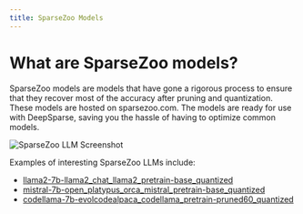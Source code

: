 ```yaml
---
title: SparseZoo Models
---
```


# What are SparseZoo models?
SparseZoo models are models that have gone a rigorous process to ensure that they recover most of the accuracy after pruning and quantization. These models are hosted on sparsezoo.com. The models are ready for use with DeepSparse, saving you the hassle of having to optimize common models. 

![SparseZoo LLM Screenshot](/img/sparsezoo-llm-screenshot.png)

Examples of interesting SparseZoo LLMs include:
* [llama2-7b-llama2_chat_llama2_pretrain-base_quantized](https://sparsezoo.neuralmagic.com/models/llama2-7b-llama2_chat_llama2_pretrain-base_quantized?hardware=deepsparse-c6i.12xlarge&comparison=llama2-7b-llama2_chat_llama2_pretrain-base)
* [mistral-7b-open_platypus_orca_mistral_pretrain-base_quantized](https://sparsezoo.neuralmagic.com/models/mistral-7b-open_platypus_orca_mistral_pretrain-base_quantized?hardware=deepsparse-c6i.12xlarge&comparison=mistral-7b-open_platypus_orca_mistral_pretrain-base)
* [codellama-7b-evolcodealpaca_codellama_pretrain-pruned60_quantized](https://sparsezoo.neuralmagic.com/models/codellama-7b-evolcodealpaca_codellama_pretrain-pruned60_quantized?hardware=deepsparse-c6i.12xlarge&comparison=codellama-7b-evolcodealpaca_codellama_pretrain-base)